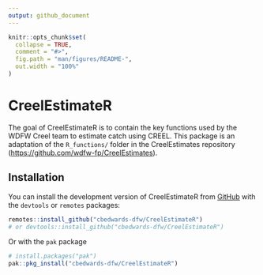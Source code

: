 ```yaml
---
output: github_document
---
```


<!-- README.md is generated from README.Rmd. Please edit that file -->

```r
knitr::opts_chunk$set(
  collapse = TRUE,
  comment = "#>",
  fig.path = "man/figures/README-",
  out.width = "100%"
)
```

# CreelEstimateR

<!-- badges: start -->
<!-- badges: end -->

The goal of CreelEstimateR is to contain the key functions used by the WDFW Creel team to estimate catch using CREEL. This package is an adaptation of the `R_functions/` folder in the CreelEstimates repository ([https://github.com/wdfw-fp/CreelEstimates](https://github.com/wdfw-fp/CreelEstimates)).


## Installation

You can install the development version of CreelEstimateR from [GitHub](https://github.com/) with the `devtools` or `remotes` packages:

``` r
remotes::install_github("cbedwards-dfw/CreelEstimateR")
# or devtools::install_github("cbedwards-dfw/CreelEstimateR")
```

Or with the `pak` package

``` r
# install.packages("pak")
pak::pkg_install("cbedwards-dfw/CreelEstimateR")
```

